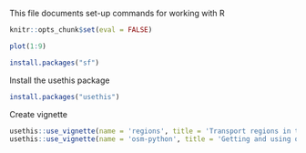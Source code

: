 This file documents set-up commands for working with R

```r
knitr::opts_chunk$set(eval = FALSE)
```

```r
plot(1:9)
```

```r
install.packages("sf")
```


Install the usethis package

```r
install.packages("usethis")
```

Create vignette
```r
usethis::use_vignette(name = 'regions', title = 'Transport regions in the UK')
usethis::use_vignette(name = 'osm-python', title = 'Getting and using osm data in Python')
```


